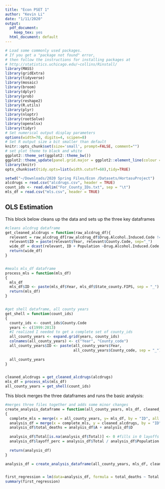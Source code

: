 ```yaml
---
title: "Econ PSET 1"
author: "Kevin Li"
date: "1/11/2020"
output:
  pdf_document: 
    keep_tex: yes
  html_document: default
---
```


```r
# Load some commonly used packages.
# If you get a "package not found" error, 
# then follow the instructions for installing packages at 
# http://statistics.uchicago.edu/~collins/Rinstall/
library(MASS)
library(gridExtra)
library(tidyverse)
library(mosaic)
library(broom)
library(dplyr)
library(prob)
library(reshape2)
library(R.utils)
library(plyr)
library(nloptr)
library(rootSolve)
library(openxlsx)
library(tidyr)
# Set numerical output display parameters
options(width=70, digits=4, scipen=8)
# Set R output size a bit smaller than default
knitr::opts_chunk$set(size='small', prompt=FALSE, comment="")
# set plot theme to black and white
ggplot2::theme_set(ggplot2::theme_bw())
ggplot2::theme_update(panel.grid.major = ggplot2::element_line(colour = "grey75"))
library(knitr)
opts_chunk$set(tidy.opts=list(width.cutoff=60),tidy=TRUE)
```




```r
setwd("~/Downloads/2020 Spring Files/Econ /Datasets/HortasuProject")
alcdrugs = read.csv("alcdrugs.csv", header = TRUE)
count_ids <- read.delim("For_County_IDs.txt", sep = "\t")
mls_df = read.csv("mls.csv", header = TRUE)
```

## OLS Estimation


This block below cleans up the data and sets up the three key dataframes

```r
#cleans alcdrug dataframe
get_cleaned_alcdrugs = function(raw_alcdrug_df){
  relevant = raw_alcdrug_df[raw_alcdrug_df$Drug.Alcohol.Induced.Code != "O", ]
  relevant$ID = paste(relevant$Year, relevant$County.Code, sep="_")
  wide_df = dcast(relevant, ID + Population ~Drug.Alcohol.Induced.Code, value.var="Deaths")
  return(wide_df)
}


#meals mls_df dataframe
process_mls = function(mls_df)
{
  mls_df
  mls_df$ID <- paste(mls_df$Year, mls_df$State_county.FIPS, sep = "_")
  return(mls_df)
}


#get shell dataframe, all county years
get_shell = function(count_ids)
{
  county_ids <- count_ids$County.Code
  years <- c(1999:2013)
  #I realized I needed to get a complete set of county_ids
  all_county_years <- expand.grid(years, county_ids)
  colnames(all_county_years) <- c("Year", "County_code")
  all_county_years$ID <- paste(all_county_years$Year, 
                               all_county_years$County_code, sep = "_")
  
  all_county_years
}


cleaned_alcdrugs = get_cleaned_alcdrugs(alcdrugs)
mls_df = process_mls(mls_df)
all_county_years = get_shell(count_ids)
```



This block merges the three dataframes and runs the basic analysis:

```r

#merges three files together and adds some minor changes
create_analysis_dataframe = function(all_county_years, mls_df, cleaned_alcdrugs)
{
  complete_mls = merge(x = all_county_years, y= mls_df, by = "ID", all.x = TRUE)
  analysis_df = merge(x = complete_mls, y = cleaned_alcdrugs, by = "ID", all.x = TRUE)
  analysis_df$total_deaths = analysis_df$A + analysis_df$D
  
  analysis_df$Total[is.na(analysis_df$Total)] <- 0 #fills in 0 layoffs for missing data in BLS
  analysis_df$layoff_perc = analysis_df$Total / analysis_df$Population #adds a proportion
  
  return(analysis_df)
}

analysis_df = create_analysis_dataframe(all_county_years, mls_df, cleaned_alcdrugs)


first_regression = lm(data=analysis_df, formula = total_deaths ~ Total + factor(Year.x) + factor(County_code))
summary(first_regression)
```



